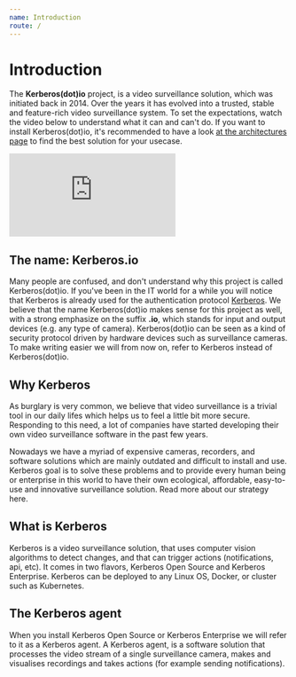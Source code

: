 ```yaml
---
name: Introduction
route: /
---
```


# Introduction

The **Kerberos(dot)io** project, is a video surveillance solution, which was initiated back in 2014. Over the years it has evolved into a trusted, stable and feature-rich video surveillance system. To set the expectations, watch the video below to understand what it can and can't do. If you want to install Kerberos(dot)io, it's recommended to have a look [at the architectures page](/architectures) to find the best solution for your usecase.

<div class='embed-container'><iframe src='https://player.vimeo.com/video/382090189?background=1' frameborder='0' webkitAllowFullScreen mozallowfullscreen allowFullScreen></iframe></div>

## The name: Kerberos.io

Many people are confused, and don't understand why this project is called Kerberos(dot)io. If you've been in the IT world for a while you will notice that Kerberos is already used for the authentication protocol [Kerberos](https://en.wikipedia.org/wiki/Kerberos_(protocol)).
We believe that the name Kerberos(dot)io makes sense for this project as well, with a strong emphasize on the suffix **.io**, which stands for input and output devices (e.g. any type of camera). Kerberos(dot)io can be seen as a kind of security protocol driven by hardware devices such as surveillance cameras. To make writing easier we will from now on, refer to Kerberos instead of Kerberos(dot)io.

## Why Kerberos

As burglary is very common, we believe that video surveillance is a trivial tool in our daily lifes which helps us to feel a little bit more secure. Responding to this need, a lot of companies have started developing their own video surveillance software in the past few years.

Nowadays we have a myriad of expensive cameras, recorders, and software solutions which are mainly outdated and difficult to install and use. Kerberos goal is to solve these problems and to provide every human being or enterprise in this world to have their own ecological, affordable, easy-to-use and innovative surveillance solution. Read more about our strategy here.

## What is Kerberos

Kerberos is a video surveillance solution, that uses computer vision algorithms to detect changes, and that can trigger actions (notifications, api, etc). It comes in two flavors, Kerberos Open Source and Kerberos Enterprise. Kerberos can be deployed to any Linux OS, Docker, or cluster such as Kubernetes.

## The Kerberos agent

When you install Kerberos Open Source or Kerberos Enterprise we will refer to it as a Kerberos agent. A Kerberos agent, is a software solution that processes the video stream of a single surveillance camera, makes and visualises recordings and takes actions (for example sending notifications).

